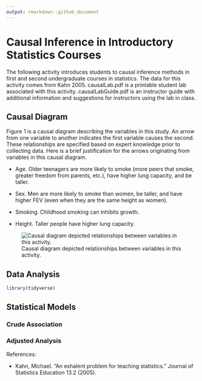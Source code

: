 ```yaml
---
output: rmarkdown::github_document
---
```


# Causal Inference in Introductory Statistics Courses

The following activity introduces students to causal inference methods in first and second undergraduate courses in statistics.  The data for this activity comes from Kahn 2005.  causalLab.pdf is a printable student lab associated with this activity.  causalLabGuide.pdf is an instructor guide with additional information and suggestions for instructors using the lab in class.

## Causal Diagram

Figure 1 is a causal diagram describing the variables in this study.  An arrow from one variable to another indicates the first variable causes the second.  These relationships are specified based on expert knowledge prior to collecting data.  Here is a brief justification for the arrows originating from variables in this causal diagram.

* Age. Older teenagers are more likely to smoke (more peers that smoke, greater freedom from parents, etc.), have higher lung capacity, and be taller.  

* Sex.  Men are more likely to smoke than women, be taller, and have higher FEV (even when they are the same height as women). 

* Smoking. Childhood smoking can inhibits growth.  

* Height. Taller people have higher lung capacity.

![Causal diagram depicted relationships between variables in this activity.](./figures/fullDAG.png)

## Data Analysis
```r
library(tidyverse)
```


## Statistical Models

### Crude Association

### Adjusted Analysis


References:

* Kahn, Michael. "An exhalent problem for teaching statistics." Journal of Statistics Education 13.2 (2005).

